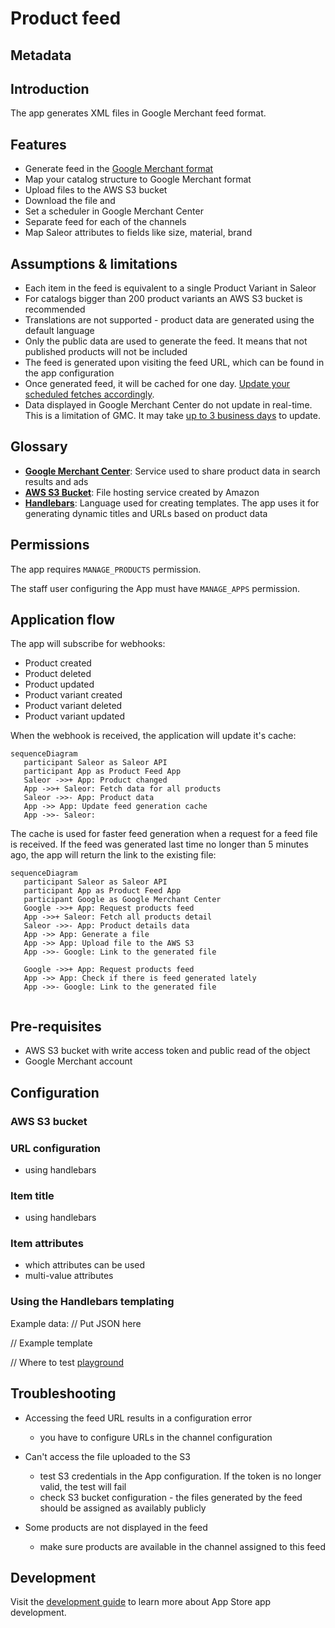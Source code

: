 
# Product feed

## Metadata

<AppMetadata
  minSaleorVersion="3.10"
  roadmapUrl="https://github.com/saleor/apps/labels/App%3A%20Product%20Feed"
  githubUrl="https://github.com/saleor/apps/tree/main/apps/products-feed"
/>

## Introduction

The app generates XML files in Google Merchant feed format.

## Features

- Generate feed in the [Google Merchant format](https://support.google.com/merchants/answer/7439882)
- Map your catalog structure to Google Merchant format
- Upload files to the AWS S3 bucket
- Download the file and
- Set a scheduler in Google Merchant Center
- Separate feed for each of the channels
- Map Saleor attributes to fields like size, material, brand

## Assumptions & limitations

- Each item in the feed is equivalent to a single Product Variant in Saleor
- For catalogs bigger than 200 product variants an AWS S3 bucket is recommended
- Translations are not supported - product data are generated using the default language
- Only the public data are used to generate the feed. It means that not published products will not be included
- The feed is generated upon visiting the feed URL, which can be found in the app configuration
- Once generated feed, it will be cached for one day. [Update your scheduled fetches accordingly](https://support.google.com/merchants/answer/7371671).
- Data displayed in Google Merchant Center do not update in real-time. This is a limitation of GMC. It may take [up to 3 business days](https://support.google.com/merchants/answer/188477) to update.

## Glossary

- [**Google Merchant Center**](https://www.google.com/intl/en_us/retail/solutions/merchant-center/): Service used to share product data in search results and ads
- [**AWS S3 Bucket**](https://aws.amazon.com/s3/): File hosting service created by Amazon
- [**Handlebars**](https://handlebarsjs.com/): Language used for creating templates. The app uses it for generating dynamic titles and URLs based on product data

## Permissions

The app requires `MANAGE_PRODUCTS` permission.

The staff user configuring the App must have `MANAGE_APPS` permission.

## Application flow

The app will subscribe for webhooks:

- Product created
- Product deleted
- Product updated
- Product variant created
- Product variant deleted
- Product variant updated

When the webhook is received, the application will update it's cache:

```mermaid
sequenceDiagram
   participant Saleor as Saleor API
   participant App as Product Feed App
   Saleor ->>+ App: Product changed
   App ->>+ Saleor: Fetch data for all products
   Saleor ->>- App: Product data
   App ->> App: Update feed generation cache
   App ->>- Saleor:
```

The cache is used for faster feed generation when a request for a feed file is received. If the feed was generated last time no longer than 5 minutes ago, the app will return the link to the existing file:

```mermaid
sequenceDiagram
   participant Saleor as Saleor API
   participant App as Product Feed App
   participant Google as Google Merchant Center
   Google ->>+ App: Request products feed
   App ->>+ Saleor: Fetch all products detail
   Saleor ->>- App: Product details data
   App ->> App: Generate a file
   App ->> App: Upload file to the AWS S3
   App ->>- Google: Link to the generated file

   Google ->>+ App: Request products feed
   App ->> App: Check if there is feed generated lately
   App ->>- Google: Link to the generated file


```

## Pre-requisites

- AWS S3 bucket with write access token and public read of the object
- Google Merchant account

## Configuration

### AWS S3 bucket

### URL configuration

- using handlebars

### Item title

- using handlebars

### Item attributes

- which attributes can be used
- multi-value attributes

### Using the Handlebars templating

Example data:
// Put JSON here

// Example template

// Where to test
[playground](https://handlebarsjs.com/playground.html#format=1&currentExample=%7B%22template%22%3A%22%7B%7B%20variant.product.name%20%7D%7D%20-%20%7B%7B%20variant.name%20%7D%7D%5Cn%22%2C%22partials%22%3A%5B%5D%2C%22input%22%3A%22%7B%5Cn%20%20variant%3A%20%7B%5Cn%20%20%20%20id%3A%20%5C%22UHJvZHVjdFZhcmlhbnQ6MzYx%5C%22%2C%5Cn%20%20%20%20name%3A%20%5C%22M%5C%22%2C%5Cn%20%20%20%20sku%3A%20%5C%22218223580%5C%22%2C%5Cn%20%20%20%20pricing%3A%20%7B%5Cn%20%20%20%20%20%20price%3A%20%7B%5Cn%20%20%20%20%20%20%20%20gross%3A%20%7B%5Cn%20%20%20%20%20%20%20%20%20%20currency%3A%20%5C%22USD%5C%22%2C%5Cn%20%20%20%20%20%20%20%20%20%20amount%3A%2045%2C%5Cn%20%20%20%20%20%20%20%20%7D%2C%5Cn%20%20%20%20%20%20%7D%2C%5Cn%20%20%20%20%7D%2C%5Cn%20%20%20%20quantityAvailable%3A%2050%2C%5Cn%20%20%20%20attributes%3A%20%5B%5Cn%20%20%20%20%20%20%7B%5Cn%20%20%20%20%20%20%20%20attribute%3A%20%7B%5Cn%20%20%20%20%20%20%20%20%20%20id%3A%20%5C%22QXR0cmlidXRlOjM4%5C%22%2C%5Cn%20%20%20%20%20%20%20%20%7D%2C%5Cn%20%20%20%20%20%20%20%20values%3A%20%5B%5Cn%20%20%20%20%20%20%20%20%20%20%7B%5Cn%20%20%20%20%20%20%20%20%20%20%20%20value%3A%20%5C%22%5C%22%2C%5Cn%20%20%20%20%20%20%20%20%20%20%20%20name%3A%20%5C%22M%5C%22%2C%5Cn%20%20%20%20%20%20%20%20%20%20%7D%2C%5Cn%20%20%20%20%20%20%20%20%5D%2C%5Cn%20%20%20%20%20%20%7D%2C%5Cn%20%20%20%20%5D%2C%5Cn%20%20%20%20product%3A%20%7B%5Cn%20%20%20%20%20%20id%3A%20%5C%22UHJvZHVjdDoxMzc%3D%5C%22%2C%5Cn%20%20%20%20%20%20name%3A%20%5C%22Blue%20Polygon%20Shirt%5C%22%2C%5Cn%20%20%20%20%20%20slug%3A%20%5C%22blue-polygon-shirt%5C%22%2C%5Cn%20%20%20%20%20%20description%3A%5Cn%20%20%20%20%20%20%20%20'%7B%5C%22time%5C%22%3A%201653425319677%2C%20%5C%22blocks%5C%22%3A%20%5B%7B%5C%22id%5C%22%3A%20%5C%22sMEIn2NR8s%5C%22%2C%20%5C%22data%5C%22%3A%20%7B%5C%22text%5C%22%3A%20%5C%22%3Cb%3EEver%20have%20those%20days%20where%20you%20feel%20a%20bit%20geometric%3F%3C%2Fb%3E%20Can%5C%5C't%20quite%20shape%20yourself%20up%20right%3F%20Show%20your%20different%20sides%20with%20a%20Saleor%20styles.%5C%22%7D%2C%20%5C%22type%5C%22%3A%20%5C%22paragraph%5C%22%7D%5D%2C%20%5C%22version%5C%22%3A%20%5C%222.22.2%5C%22%7D'%2C%5Cn%20%20%20%20%20%20seoDescription%3A%20%5C%22%5C%22%2C%5Cn%20%20%20%20%20%20attributes%3A%20%5B%5Cn%20%20%20%20%20%20%20%20%7B%5Cn%20%20%20%20%20%20%20%20%20%20attribute%3A%20%7B%5Cn%20%20%20%20%20%20%20%20%20%20%20%20id%3A%20%5C%22QXR0cmlidXRlOjM2%5C%22%2C%5Cn%20%20%20%20%20%20%20%20%20%20%7D%2C%5Cn%20%20%20%20%20%20%20%20%20%20values%3A%20%5B%5Cn%20%20%20%20%20%20%20%20%20%20%20%20%7B%5Cn%20%20%20%20%20%20%20%20%20%20%20%20%20%20value%3A%20%5C%22%5C%22%2C%5Cn%20%20%20%20%20%20%20%20%20%20%20%20%20%20name%3A%20%5C%22Cotton%5C%22%2C%5Cn%20%20%20%20%20%20%20%20%20%20%20%20%7D%2C%5Cn%20%20%20%20%20%20%20%20%20%20%5D%2C%5Cn%20%20%20%20%20%20%20%20%7D%2C%5Cn%20%20%20%20%20%20%5D%2C%5Cn%20%20%20%20%20%20thumbnail%3A%20%7B%5Cn%20%20%20%20%20%20%20%20url%3A%20%5C%22https%3A%2F%2Fexample.eu.saleor.cloud%2Fmedia%2Fthumbnails%2Fproducts%2Fsaleor-blue-polygon-tee-front_thumbnail_256.png%5C%22%2C%5Cn%20%20%20%20%20%20%7D%2C%5Cn%20%20%20%20%20%20category%3A%20%7B%5Cn%20%20%20%20%20%20%20%20id%3A%20%5C%22Q2F0ZWdvcnk6Mzk%3D%5C%22%2C%5Cn%20%20%20%20%20%20%20%20name%3A%20%5C%22T-shirts%5C%22%2C%5Cn%20%20%20%20%20%20%20%20googleCategoryId%3A%20%5C%2242%5C%22%2C%5Cn%20%20%20%20%20%20%7D%2C%5Cn%20%20%20%20%7D%2C%5Cn%20%20%7D%5Cn%7D%22%2C%22output%22%3A%22Blue%20Polygon%20Shirt%20-%20M%5Cn%22%2C%22preparationScript%22%3A%22%22%2C%22handlebarsVersion%22%3A%224.7.8%22%7D)

## Troubleshooting

- Accessing the feed URL results in a configuration error

  - you have to configure URLs in the channel configuration

- Can't access the file uploaded to the S3

  - test S3 credentials in the App configuration. If the token is no longer valid, the test will fail
  - check S3 bucket configuration - the files generated by the feed should be assigned as availably publicly

- Some products are not displayed in the feed
  - make sure products are available in the channel assigned to this feed

## Development

Visit the [development guide](../../extending/apps/developing-apps/app-examples) to learn more about App Store app development.
